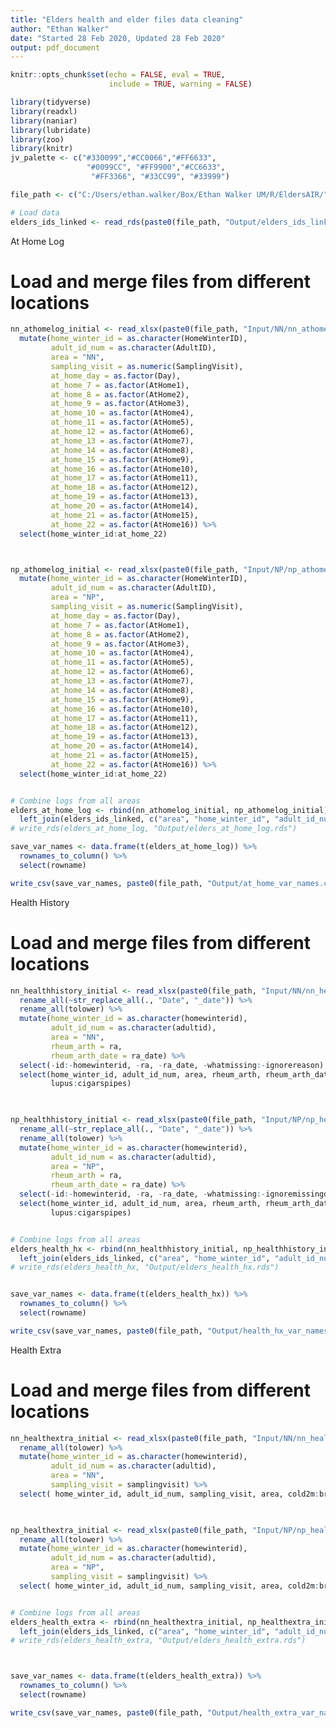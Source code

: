 ```yaml
---
title: "Elders health and elder files data cleaning"
author: "Ethan Walker"
date: "Started 28 Feb 2020, Updated 28 Feb 2020"
output: pdf_document 
---
```


```r
knitr::opts_chunk$set(echo = FALSE, eval = TRUE, 
                      include = TRUE, warning = FALSE)
```

```r
library(tidyverse)
library(readxl)
library(naniar)
library(lubridate)
library(zoo)
library(knitr)
jv_palette <- c("#330099","#CC0066","#FF6633", 
                 "#0099CC", "#FF9900","#CC6633",
                  "#FF3366", "#33CC99", "#33999")
```

```r
file_path <- c("C:/Users/ethan.walker/Box/Ethan Walker UM/R/EldersAIR/")

# Load data
elders_ids_linked <- read_rds(paste0(file_path, "Output/elders_ids_linked.rds"))
```


################# At Home Log ###############

# Load and merge files from different locations
```r
nn_athomelog_initial <- read_xlsx(paste0(file_path, "Input/NN/nn_athome_20200225.xlsx")) %>% 
  mutate(home_winter_id = as.character(HomeWinterID),
         adult_id_num = as.character(AdultID),
         area = "NN",
         sampling_visit = as.numeric(SamplingVisit),
         at_home_day = as.factor(Day),
         at_home_7 = as.factor(AtHome1),
         at_home_8 = as.factor(AtHome2),
         at_home_9 = as.factor(AtHome3),
         at_home_10 = as.factor(AtHome4),
         at_home_11 = as.factor(AtHome5),
         at_home_12 = as.factor(AtHome6),
         at_home_13 = as.factor(AtHome7),
         at_home_14 = as.factor(AtHome8),
         at_home_15 = as.factor(AtHome9),
         at_home_16 = as.factor(AtHome10),
         at_home_17 = as.factor(AtHome11),
         at_home_18 = as.factor(AtHome12),
         at_home_19 = as.factor(AtHome13),
         at_home_20 = as.factor(AtHome14),
         at_home_21 = as.factor(AtHome15),
         at_home_22 = as.factor(AtHome16)) %>% 
  select(home_winter_id:at_home_22)



np_athomelog_initial <- read_xlsx(paste0(file_path, "Input/NP/np_athomelog_20200225.xlsx")) %>% 
  mutate(home_winter_id = as.character(HomeWinterID),
         adult_id_num = as.character(AdultID),
         area = "NP",
         sampling_visit = as.numeric(SamplingVisit),
         at_home_day = as.factor(Day),
         at_home_7 = as.factor(AtHome1),
         at_home_8 = as.factor(AtHome2),
         at_home_9 = as.factor(AtHome3),
         at_home_10 = as.factor(AtHome4),
         at_home_11 = as.factor(AtHome5),
         at_home_12 = as.factor(AtHome6),
         at_home_13 = as.factor(AtHome7),
         at_home_14 = as.factor(AtHome8),
         at_home_15 = as.factor(AtHome9),
         at_home_16 = as.factor(AtHome10),
         at_home_17 = as.factor(AtHome11),
         at_home_18 = as.factor(AtHome12),
         at_home_19 = as.factor(AtHome13),
         at_home_20 = as.factor(AtHome14),
         at_home_21 = as.factor(AtHome15),
         at_home_22 = as.factor(AtHome16)) %>% 
  select(home_winter_id:at_home_22)     


# Combine logs from all areas
elders_at_home_log <- rbind(nn_athomelog_initial, np_athomelog_initial) %>% 
  left_join(elders_ids_linked, c("area", "home_winter_id", "adult_id_num"))
# write_rds(elders_at_home_log, "Output/elders_at_home_log.rds")

save_var_names <- data.frame(t(elders_at_home_log)) %>% 
  rownames_to_column() %>% 
  select(rowname)

write_csv(save_var_names, paste0(file_path, "Output/at_home_var_names.csv"))
```



################# Health History ###############

# Load and merge files from different locations
```r
nn_healthhistory_initial <- read_xlsx(paste0(file_path, "Input/NN/nn_healthhistory_20200225.xlsx")) %>% 
  rename_all(~str_replace_all(., "Date", "_date")) %>% 
  rename_all(tolower) %>% 
  mutate(home_winter_id = as.character(homewinterid),
         adult_id_num = as.character(adultid),
         area = "NN",
         rheum_arth = ra,
         rheum_arth_date = ra_date) %>% 
  select(-id:-homewinterid, -ra, -ra_date, -whatmissing:-ignorereason) %>% 
  select(home_winter_id, adult_id_num, area, rheum_arth, rheum_arth_date,
         lupus:cigarspipes)
         


np_healthhistory_initial <- read_xlsx(paste0(file_path, "Input/NP/np_healthhistory_20200225.xlsx")) %>% 
  rename_all(~str_replace_all(., "Date", "_date")) %>% 
  rename_all(tolower) %>% 
  mutate(home_winter_id = as.character(homewinterid),
         adult_id_num = as.character(adultid),
         area = "NP",
         rheum_arth = ra,
         rheum_arth_date = ra_date) %>% 
  select(-id:-homewinterid, -ra, -ra_date, -whatmissing:-ignoremissingdata) %>% 
  select(home_winter_id, adult_id_num, area, rheum_arth, rheum_arth_date,
         lupus:cigarspipes)  


# Combine logs from all areas
elders_health_hx <- rbind(nn_healthhistory_initial, np_healthhistory_initial) %>% 
  left_join(elders_ids_linked, c("area", "home_winter_id", "adult_id_num"))
# write_rds(elders_health_hx, "Output/elders_health_hx.rds")


save_var_names <- data.frame(t(elders_health_hx)) %>% 
  rownames_to_column() %>% 
  select(rowname)

write_csv(save_var_names, paste0(file_path, "Output/health_hx_var_names.csv"))
```



################# Health Extra ###############

# Load and merge files from different locations
```r
nn_healthextra_initial <- read_xlsx(paste0(file_path, "Input/NN/nn_healthextra_20200225.xlsx")) %>% 
  rename_all(tolower) %>% 
  mutate(home_winter_id = as.character(homewinterid),
         adult_id_num = as.character(adultid),
         area = "NN",
         sampling_visit = samplingvisit) %>% 
  select( home_winter_id, adult_id_num, sampling_visit, area, cold2m:bronch2mdr) 
         


np_healthextra_initial <- read_xlsx(paste0(file_path, "Input/NP/np_healthextra_20200225.xlsx")) %>% 
  rename_all(tolower) %>% 
  mutate(home_winter_id = as.character(homewinterid),
         adult_id_num = as.character(adultid),
         area = "NP",
         sampling_visit = samplingvisit) %>% 
  select( home_winter_id, adult_id_num, sampling_visit, area, cold2m:bronch2mdr)  


# Combine logs from all areas
elders_health_extra <- rbind(nn_healthextra_initial, np_healthextra_initial) %>% 
  left_join(elders_ids_linked, c("area", "home_winter_id", "adult_id_num"))
# write_rds(elders_health_extra, "Output/elders_health_extra.rds")



save_var_names <- data.frame(t(elders_health_extra)) %>% 
  rownames_to_column() %>% 
  select(rowname)

write_csv(save_var_names, paste0(file_path, "Output/health_extra_var_names.csv"))
```
